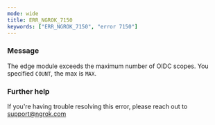 ```yaml
---
mode: wide
title: ERR_NGROK_7150
keywords: ["ERR_NGROK_7150", "error 7150"]
---
```


### Message

The edge module exceeds the maximum number of OIDC scopes. You specified `COUNT`, the max is `MAX`.

### Further help

If you're having trouble resolving this error, please reach out to [support@ngrok.com](mailto:support@ngrok.com?subject=Help%20with%20ERR_NGROK_7150)
